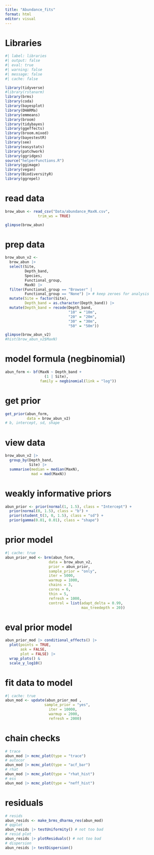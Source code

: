 ---
title: "Abundance_fits"
format: html
editor: visual
---

# Libraries

```{r}
#| label: libraries
#| output: false
#| eval: true
#| warning: false
#| message: false
#| cache: false

library(tidyverse)
#library(rstanarm)
library(brms)
library(coda)
library(bayesplot)
library(DHARMa)
library(emmeans)
library(broom)
library(tidybayes)
library(ggeffects)
library(broom.mixed)
library(bayestestR)
library(see)
library(easystats)
library(patchwork)
library(ggridges)
source("helperFunctions.R")
library(ggimage)
library(vegan)
library(BiodiversityR)
library(ggrepel)
```

# read data

```{r}
brow_abun <- read_csv("Data/abundance_MaxN.csv",
               trim_ws = TRUE)

glimpse(brow_abun)
```

# prep data

```{r}
brow_abun_v2 <- 
  brow_abun |> 
  select(Site,
         Depth_band,
         Species,
         Functional_group,
         MaxN) |> 
  filter(Functional_group == "Browser" | 
         Functional_group == "None") |> # keep zeroes for analysis
  mutate(Site = factor(Site),
         Depth_band = as.character(Depth_band)) |> 
  mutate(Depth_band = recode(Depth_band,
                             "10" = "10m",
                             "20" = "20m",
                             "30" = "30m",
                             "50" = "50m"))

glimpse(brow_abun_v2)
#hist(brow_abun_v2$MaxN)
```

# model formula (negbinomial)

```{r}
abun_form <- bf(MaxN ~ Depth_band +
                  (1 | Site),
                family = negbinomial(link = "log"))
```

# get prior

```{r}
get_prior(abun_form, 
          data = brow_abun_v2)
# b, intercept, sd, shape
```

# view data

```{r}
brow_abun_v2 |> 
  group_by(Depth_band,
           Site) |> 
  summarise(median = median(MaxN),
            mad = mad(MaxN))
```

# weakly informative priors

```{r}
abun_prior <- prior(normal(1, 1.5), class = "Intercept") +
  prior(normal(0, 1.5), class = "b") +
  prior(student_t(3, 0, 1.5), class = "sd") +
  prior(gamma(0.01, 0.01), class = "shape")
```

# prior model

```{r}
#| cache: true
abun_prior_mod <- brm(abun_form,
                    data = brow_abun_v2,
                    prior = abun_prior,
                    sample_prior = "only",
                    iter = 5000,
                    warmup = 1000,
                    chains = 3,
                    cores = 6,
                    thin = 5,
                    refresh = 1000,
                    control = list(adapt_delta = 0.99,
                                   max_treedepth = 20))
```

# eval prior model

```{r}
abun_prior_mod |> conditional_effects() |> 
  plot(points = TRUE,
       ask = FALSE,
       plot = FALSE) |> 
  wrap_plots() &
  scale_y_log10()
```

# fit data to model

```{r}
#| cache: true
abun_mod <- update(abun_prior_mod ,
                  sample_prior = "yes",
                    iter = 10000,
                    warmup = 2000,
                    refresh = 2000)
```

# chain checks

```{r}
# trace
abun_mod |> mcmc_plot(type = "trace")
# autocor
abun_mod |> mcmc_plot(type = "acf_bar")
# rhat
abun_mod |> mcmc_plot(type = "rhat_hist")
# ess
abun_mod |> mcmc_plot(type = "neff_hist")
```

# residuals

```{r}
# resids
abun_resids <- make_brms_dharma_res(abun_mod)
# qqplot
abun_resids |> testUniformity() # not too bad
# resid plot
abun_resids |> plotResiduals() # not too bad
# dispersion
abun_resids |> testDispersion()
```
